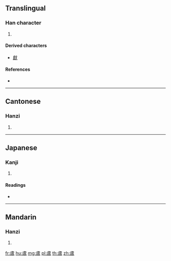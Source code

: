 {{character info/new}}
==Translingual==

===Han character===
{{Han char|rn=193|rad=鬲|as=06|sn=16|four=21227|canj=YPMRB|ids=⿸虍鬲}}

# {{defn|Han|sort=鬲06}}

====Derived characters====
* [[獻]]

====References====
* {{Han ref|kx=1459.090|dkj=45681|dj=1991.110|hdz=74588.090|uh=9B33|ud=39731|bh=EC72|bd=60530}}

----

==Cantonese==

===Hanzi===
{{yue-hanzi|jyut=[[jin6]]|y=yin6}}

# {{defn|lang=yue|sort=鬲06}}

----

==Japanese==

===Kanji===
{{ja-kanji|grade=|rs=鬲06}}

# {{defn|lang=ja|sort=鬲06}}

====Readings====
* {{ja-readings|on=[[けん]] (ken), [[がん]] (gan), [[げん]] (gen), [[ごん]] (gon)|kun=[[こしき]] (koshiki)}}

----

==Mandarin==

===Hanzi===
{{cmn-hanzi|pin=[[yàn]] ([[yan4]])|wg=yen<sup>4</sup>}}

# {{defn|lang=cmn|sort=鬲06}}

[[fr:鬳]]
[[hu:鬳]]
[[mg:鬳]]
[[pl:鬳]]
[[th:鬳]]
[[zh:鬳]]